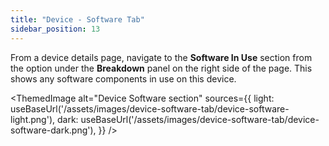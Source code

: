 ```yaml
---
title: "Device - Software Tab"
sidebar_position: 13
---
```



From a device details page, navigate to the **Software In Use** section from the option under the **Breakdown** panel on the right side of the page. This shows any software components in use on this device.

<ThemedImage
  alt="Device Software section"
  sources={{
    light: useBaseUrl('/assets/images/device-software-tab/device-software-light.png'),
    dark: useBaseUrl('/assets/images/device-software-tab/device-software-dark.png'),
  }}
/>